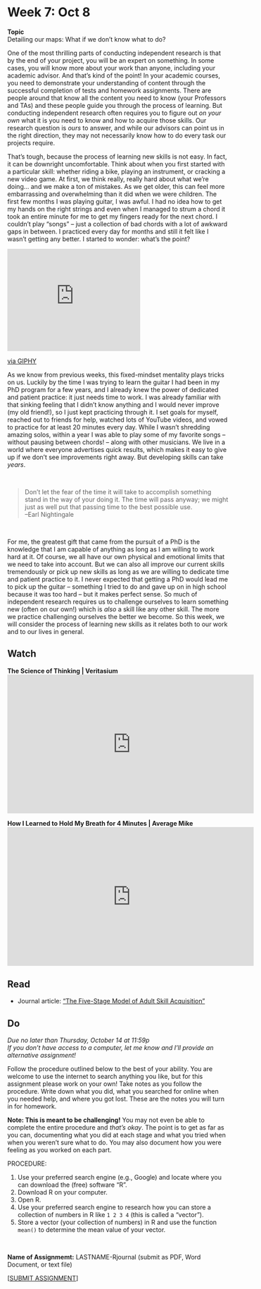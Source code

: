 # Week 7: Oct 8

<div class="boxed" id="center">
**Topic**  
Detailing our maps: What if we don't know what to do?</div>

One of the most thrilling parts of conducting independent research is that by the end of your project, you will be an expert on something. In some cases, you will know more about your work than anyone, including your academic advisor. And that's kind of the point! In your academic courses, you need to demonstrate your understanding of content through the successful completion of tests and homework assignments. There are people around that know all the content you need to know (your Professors and TAs) and these people guide you through the process of learning. But conducting independent research often requires you to figure out _on your own_ what it is you need to know and how to acquire those skills. Our research question is _ours_ to answer, and while our advisors can point us in the right direction, they may not necessarily know how to do every task our projects require.

That's tough, because the process of learning new skills is not easy. In fact, it can be downright uncomfortable. Think about when you first started with a particular skill: whether riding a bike, playing an instrument, or cracking a new video game. At first, we think really, really hard about what we're doing... and we make a ton of mistakes. As we get older, this can feel more embarrassing and overwhelming than it did when we were children. The first few months I was playing guitar, I was awful. I had no idea how to get my hands on the right strings and even when I managed to strum a chord it took an entire minute for me to get my fingers ready for the next chord. I couldn't play "songs" -- just a collection of bad chords with a lot of awkward gaps in between. I practiced every day for months and still it felt like I wasn't getting any better. I started to wonder: what's the point? 

<div id="center">
<div style="width:60%;height:0;padding-bottom:46%;position:relative;"><iframe src="https://giphy.com/embed/xT5LMwDv8zquNq1Qdi" width="100%" height="100%" style="position:absolute" frameBorder="0" class="giphy-embed" allowFullScreen></iframe></div><p><a href="https://giphy.com/gifs/season-10-the-simpsons-10x22-xT5LMwDv8zquNq1Qdi">via GIPHY</a></p>
</div>

As we know from previous weeks, this fixed-mindset mentality plays tricks on us. Luckily by the time I was trying to learn the guitar I had been in my PhD program for a few years, and I already knew the power of dedicated and patient practice: it just needs time to work. I was already familiar with that sinking feeling that I didn't know anything and I would never improve (my old friend!), so I just kept practicing through it. I set goals for myself, reached out to friends for help, watched lots of YouTube videos, and vowed to practice for at least 20 minutes every day. While I wasn't shredding amazing solos, within a year I was able to play some of my favorite songs -- without pausing between chords! -- along with other musicians. We live in a world where everyone advertises quick results, which makes it easy to give up if we don't see improvements right away. But developing skills can take _years_.

\

>Don't let the fear of the time it will take to accomplish something stand in the way of your doing it. The time will pass anyway; we might just as well put that passing time to the best possible use.  
--Earl Nightingale

\

For me, the greatest gift that came from the pursuit of a PhD is the knowledge that I am capable of anything as long as I am willing to work hard at it. Of course, we all have our own physical and emotional limits that we need to take into account. But we can also all improve our current skills tremendously or pick up new skills as long as we are willing to dedicate time and patient practice to it. I never expected that getting a PhD would lead me to pick up the guitar -- something I tried to do and gave up on in high school because it was too hard -- but it makes perfect sense. So much of independent research requires us to challenge ourselves to learn something new (often on our own!) which is _also_ a skill like any other skill. The more we practice challenging ourselves the better we become. So this week, we will consider the process of learning new skills as it relates both to our work and to our lives in general.

## Watch 

**The Science of Thinking | Veritasium**  
<iframe width="560" height="315" src="https://www.youtube.com/embed/UBVV8pch1dM" title="YouTube video player" frameborder="0" allow="accelerometer; autoplay; clipboard-write; encrypted-media; gyroscope; picture-in-picture" allowfullscreen></iframe>

**How I Learned to Hold My Breath for 4 Minutes | Average Mike**  
<iframe width="560" height="315" src="https://www.youtube.com/embed/V6iyDEWG1CU" title="YouTube video player" frameborder="0" allow="accelerometer; autoplay; clipboard-write; encrypted-media; gyroscope; picture-in-picture" allowfullscreen></iframe>

## Read

+ Journal article: ["The Five-Stage Model of Adult Skill Acquisition"](https://uofi.box.com/s/t30seacd3z9bd7cex07zsrzqfrdytxhh)

## Do

_Due no later than Thursday, October 14 at 11:59p_  
_If you don't have access to a computer, let me know and I'll provide an alternative assignment!_

Follow the procedure outlined below to the best of your ability. You are welcome to use the internet to search anything you like, but for this assignment please work on your own! Take notes as you follow the procedure. Write down what you did, what you searched for online when you needed help, and where you got lost. These are the notes you will turn in for homework.

**Note: This is meant to be challenging!** You may not even be able to complete the entire procedure and _that's okay_. The point is to get as far as you can, documenting what you did at each stage and what you tried when when you weren't sure what to do. You may also document how you were feeling as you worked on each part.

PROCEDURE:

1. Use your preferred search engine (e.g., Google) and locate where you can download the (free) software "R".
2. Download R on your computer.
3. Open R.
4. Use your preferred search engine to research how you can store a collection of numbers in R like `1 2 3 4` (this is called a "vector").
5. Store a vector (your collection of numbers) in R and use the function `mean()` to determine the mean value of your vector.

\

**Name of Assignmemt:** LASTNAME-Rjournal (submit as PDF, Word Document, or text file)  

[[SUBMIT ASSIGNMENT](Assignm.fxl99o96o5xfz29c@u.box.com)]
